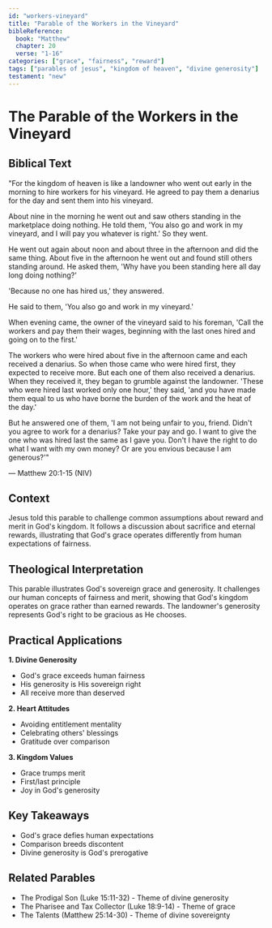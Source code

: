 ```yaml
---
id: "workers-vineyard"
title: "Parable of the Workers in the Vineyard"
bibleReference:
  book: "Matthew"
  chapter: 20
  verse: "1-16"
categories: ["grace", "fairness", "reward"]
tags: ["parables of jesus", "kingdom of heaven", "divine generosity"]
testament: "new"
---
```


# The Parable of the Workers in the Vineyard

## Biblical Text

"For the kingdom of heaven is like a landowner who went out early in the morning to hire workers for his vineyard. He agreed to pay them a denarius for the day and sent them into his vineyard.

About nine in the morning he went out and saw others standing in the marketplace doing nothing. He told them, 'You also go and work in my vineyard, and I will pay you whatever is right.' So they went.

He went out again about noon and about three in the afternoon and did the same thing. About five in the afternoon he went out and found still others standing around. He asked them, 'Why have you been standing here all day long doing nothing?'

'Because no one has hired us,' they answered.

He said to them, 'You also go and work in my vineyard.'

When evening came, the owner of the vineyard said to his foreman, 'Call the workers and pay them their wages, beginning with the last ones hired and going on to the first.'

The workers who were hired about five in the afternoon came and each received a denarius. So when those came who were hired first, they expected to receive more. But each one of them also received a denarius. When they received it, they began to grumble against the landowner. 'These who were hired last worked only one hour,' they said, 'and you have made them equal to us who have borne the burden of the work and the heat of the day.'

But he answered one of them, 'I am not being unfair to you, friend. Didn't you agree to work for a denarius? Take your pay and go. I want to give the one who was hired last the same as I gave you. Don't I have the right to do what I want with my own money? Or are you envious because I am generous?'"

— Matthew 20:1-15 (NIV)

## Context

Jesus told this parable to challenge common assumptions about reward and merit in God's kingdom. It follows a discussion about sacrifice and eternal rewards, illustrating that God's grace operates differently from human expectations of fairness.

## Theological Interpretation

This parable illustrates God's sovereign grace and generosity. It challenges our human concepts of fairness and merit, showing that God's kingdom operates on grace rather than earned rewards. The landowner's generosity represents God's right to be gracious as He chooses.

## Practical Applications

**1. Divine Generosity**
- God's grace exceeds human fairness
- His generosity is His sovereign right
- All receive more than deserved

**2. Heart Attitudes**
- Avoiding entitlement mentality
- Celebrating others' blessings
- Gratitude over comparison

**3. Kingdom Values**
- Grace trumps merit
- First/last principle
- Joy in God's generosity

## Key Takeaways

- God's grace defies human expectations
- Comparison breeds discontent
- Divine generosity is God's prerogative

## Related Parables

- The Prodigal Son (Luke 15:11-32) - Theme of divine generosity
- The Pharisee and Tax Collector (Luke 18:9-14) - Theme of grace
- The Talents (Matthew 25:14-30) - Theme of divine sovereignty 